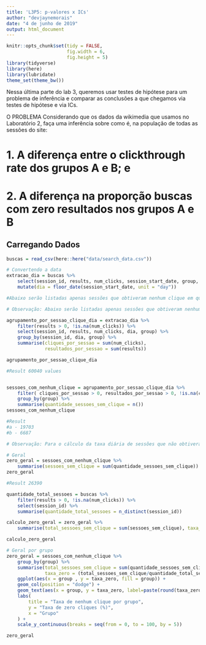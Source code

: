 ```yaml
---
title: 'L3P5: p-valores x ICs'
author: "devjaynemorais"
date: "4 de junho de 2019"
output: html_document
---
```


```r
knitr::opts_chunk$set(tidy = FALSE,
                      fig.width = 6,
                      fig.height = 5)
library(tidyverse)
library(here)
library(lubridate)
theme_set(theme_bw())

```

Nessa última parte do lab 3, queremos usar testes de hipótese para um problema de inferência e comparar as conclusões a que chegamos via testes de hipótese e via ICs.

O PROBLEMA
Considerando que os dados da wikimedia que usamos no Laboratório 2, faça uma inferência sobre como é, na população de todas as sessões do site: 

# 1. A diferença entre o clickthrough rate dos grupos A e B; e



# 2. A diferença na proporção buscas com zero resultados nos grupos A e B


## Carregando Dados

```r
buscas = read_csv(here::here("data/search_data.csv"))
```

```r
# Convertendo a data
extracao_dia = buscas %>% 
    select(session_id, results, num_clicks, session_start_date, group, first_click, session_length, search_index) %>%
    mutate(dia = floor_date(session_start_date, unit = "day"))

#Abaixo serão listadas apenas sessões que obtiveram nenhum clique em qualquer uma de suas buscas. Assim como, pesquisas que obtiveram pelo menos 1 resultado retornado, que resulta em 26390 sessões.

# Observação: Abaixo serão listadas apenas sessões que obtiveram nenhum clique em qualquer uma de suas buscas. Assim como, pesquisas que obtiveram pelo menos 1 resultado retornado.

agrupamento_por_sessao_clique_dia = extracao_dia %>%
    filter(results > 0, !is.na(num_clicks)) %>%
    select(session_id, results, num_clicks, dia, group) %>%
    group_by(session_id, dia, group) %>%
    summarise(cliques_por_sessao = sum(num_clicks),
              resultados_por_sessao = sum(results))

agrupamento_por_sessao_clique_dia

#Result 60040 values


sessoes_com_nenhum_clique = agrupamento_por_sessao_clique_dia %>%
    filter( cliques_por_sessao > 0, resultados_por_sessao > 0, !is.na(cliques_por_sessao), !is.na(resultados_por_sessao)) %>%
    group_by(group) %>%
    summarise(quantidade_sessoes_sem_clique = n())
sessoes_com_nenhum_clique

#Result
#a - 19703
#b - 6687

# Observação: Para o cálculo da taxa diária de sessões que não obtiveram cliques em seus resultados, será considerada a fração entre a as sessões que obtiveram nenhum de seus resultados clicados pela quantidade total de sessões.

# Geral
zero_geral = sessoes_com_nenhum_clique %>%
    summarise(sessoes_sem_clique = sum(quantidade_sessoes_sem_clique))
zero_geral

#Result 26390

quantidade_total_sessoes = buscas %>%
    filter(results > 0, !is.na(num_clicks)) %>%
    select(session_id) %>%
    summarise(quantidade_total_sessoes = n_distinct(session_id)) 

calculo_zero_geral = zero_geral %>%
    summarise(total_sessoes_sem_clique = sum(sessoes_sem_clique), taxa_zero = (total_sessoes_sem_clique/quantidade_total_sessoes$quantidade_total_sessoes)*100) 

calculo_zero_geral

# Geral por grupo
zero_geral = sessoes_com_nenhum_clique %>%
    group_by(group) %>%
    summarise(total_sessoes_sem_clique = sum(quantidade_sessoes_sem_clique) ,
              taxa_zero = (total_sessoes_sem_clique/quantidade_total_sessoes$quantidade_total_sessoes)*100) %>%
    ggplot(aes(x = group , y = taxa_zero, fill = group)) +
    geom_col(position = "dodge") +
    geom_text(aes(x = group, y = taxa_zero, label=paste(round(taxa_zero, digits = 2), "%")), vjust=1.6, color="black", size=3.5) +
    labs(
        title = "Taxa de nenhum clique por grupo",
        y = "Taxa de zero cliques (%)",
        x = "Grupo"
    ) +
    scale_y_continuous(breaks = seq(from = 0, to = 100, by = 5)) 

zero_geral


```




